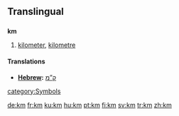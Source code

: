 ==Translingual==

==={{Abbreviation}}===
'''km'''
#[[kilometer]], [[kilometre]]

====Translations====
* '''[[Hebrew]]:''' [[ק”מ]]

[[category:Symbols]]

[[de:km]]
[[fr:km]]
[[ku:km]]
[[hu:km]]
[[pt:km]]
[[fi:km]]
[[sv:km]]
[[tr:km]]
[[zh:km]]